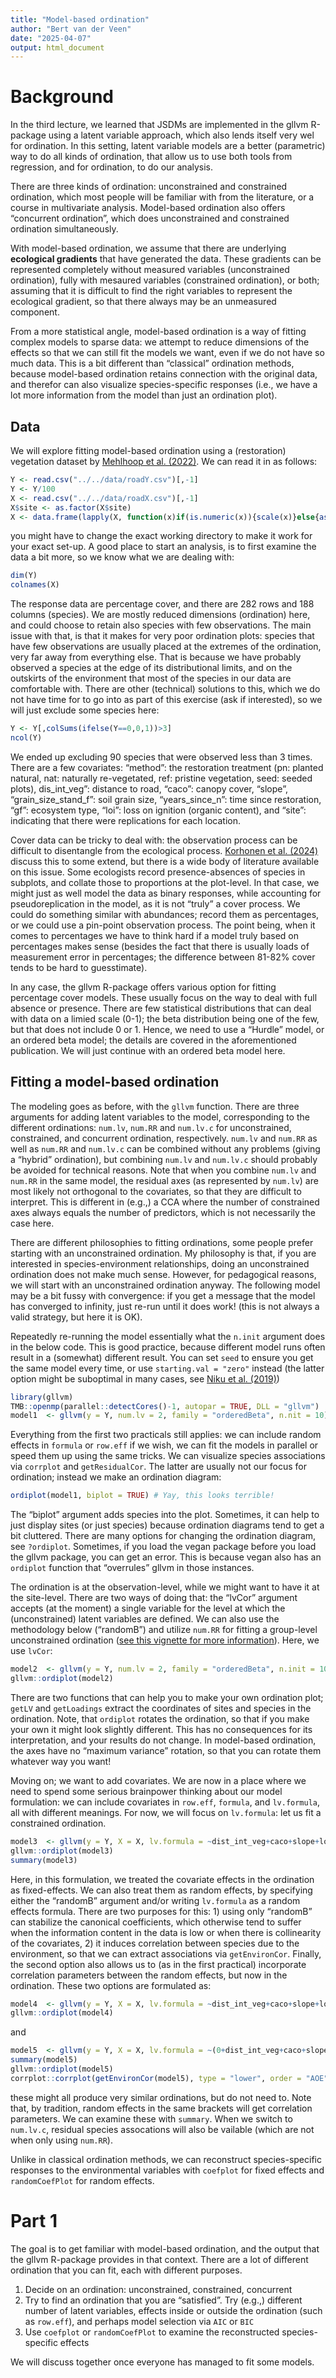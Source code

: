 ```yaml
---
title: "Model-based ordination"
author: "Bert van der Veen"
date: "2025-04-07"
output: html_document
---
```


# Background

In the third lecture, we learned that JSDMs are implemented in the gllvm R-package using a latent variable approach, which also lends itself very wel for ordination. In this setting, latent variable models are a better (parametric) way to do all kinds of ordination, that allow us to use both tools from regression, and for ordination, to do our analysis.

There are three kinds of ordination: unconstrained and constrained ordination, which most people will be familiar with from the literature, or a course in multivariate analysis. Model-based ordination also offers "concurrent ordination", which does unconstrained and constrained ordination simultaneously.

With model-based ordination, we assume that there are underlying **ecological gradients** that have generated the data. These gradients can be represented completely without measured variables (unconstrained ordination), fully with mesaured variables (constrained ordination), or both; assuming that it is difficult to find the right variables to represent the ecological gradient, so that there always may be an unmeasured component.

From a more statistical angle, model-based ordination is a way of fitting complex models to sparse data: we attempt to reduce dimensions of the effects so that we can still fit the models we want, even if we do not have so much data. This is a bit different than "classical" ordination methods, because model-based ordination retains connection with the original data, and therefor can also visualize species-specific responses (i.e., we have a lot more information from the model than just an ordination plot).

## Data

We will explore fitting model-based ordination using a (restoration) vegetation dataset by [Mehlhoop et al. (2022)](https://onlinelibrary.wiley.com/doi/full/10.1111/avsc.12673). We can read it in as follows:

```r
Y <- read.csv("../../data/roadY.csv")[,-1]
Y <- Y/100
X <- read.csv("../../data/roadX.csv")[,-1]
X$site <- as.factor(X$site)
X <- data.frame(lapply(X, function(x)if(is.numeric(x)){scale(x)}else{as.factor(x)}))
```

you might have to change the exact working directory to make it work for your exact set-up. A good place to start an analysis, is to first examine the data a bit more, so we know what we are dealing with:

```r
dim(Y)
colnames(X)
```

The response data are percentage cover, and there are 282 rows and 188 columns (species). We are mostly reduced dimensions (ordination) here, and could choose to retain also species with few observations. The main issue with that, is that it makes for very poor ordination plots: species that have few observations are usually placed at the extremes of the ordination, very far away from everything else. That is because we have probably observed a species at the edge of its distributional limits, and on the outskirts of the environment that most of the species in our data are comfortable with. There are other (technical) solutions to this, which we do not have time for to go into as part of this exercise (ask if interested), so we will just exclude some species here:

```r
Y <- Y[,colSums(ifelse(Y==0,0,1))>3]
ncol(Y)
```

We ended up excluding 90 species that were observed less than 3 times. There are a few covariates: "method": the restoration treatment (pn: planted natural, nat: naturally re-vegetated, ref: pristine vegetation, seed: seeded plots), dis_int_veg": distance to road, "caco": canopy cover, "slope", "grain_size_stand_f": soil grain size, "years_since_n": time since restoration, "gf": ecosystem type, "loi": loss on ignition (organic content), and "site": indicating that there were replications for each location.

Cover data can be tricky to deal with: the observation process can be difficult to disentangle from the ecological process. [Korhonen et al. (2024)](https://besjournals.onlinelibrary.wiley.com/doi/full/10.1111/2041-210X.14437) discuss this to some extend, but there is a wide body of literature available on this issue. Some ecologists record presence-absences of species in subplots, and collate those to proportions at the plot-level. In that case, we might just as well model the data as binary responses, while accounting for pseudoreplication in the model, as it is not "truly" a cover process. We could do something similar with abundances; record them as percentages, or we could use a pin-point observation process. The point being, when it comes to percentages we have to think hard if a model truly based on percentages makes sense (besides the fact that there is usually loads of measurement error in percentages; the difference between 81-82% cover tends to be hard to guesstimate).

In any case, the gllvm R-package offers various option for fitting percentage cover models. These usually focus on the way to deal with full absence or presence. There are few statistical distributions that can deal with data on a limied scale (0-1); the beta distribution being one of the few, but that does not include 0 or 1. Hence, we need to use a "Hurdle" model, or an ordered beta model; the details are covered in the aforementioned publication. We will just continue with an ordered beta model here.

## Fitting a model-based ordination

The modeling goes as before, with the `gllvm` function. There are three arguments for adding latent variables to the model, corresponding to the different ordinations: `num.lv`, `num.RR` and `num.lv.c` for unconstrained, constrained, and concurrent ordination, respectively. `num.lv` and `num.RR` as well as `num.RR` and `num.lv.c` can be combined without any problems (giving a "hybrid" ordination), but combining `num.lv` and `num.lv.c` should probably be avoided for technical reasons. Note that when you combine `num.lv` and `num.RR` in the same model, the residual axes (as represented by `num.lv`) are most likely not orthogonal to the covariates, so that they are difficult to interpret. This is different in (e.g.,) a CCA where the number of constrained axes always equals the number of predictors, which is not necessarily the case here. 

There are different philosophies to fitting ordinations, some people prefer starting with an unconstrained ordination. My philosophy is that, if you are interested in species-environment relationships, doing an unconstrained ordination does not make much sense. However, for pedagogical reasons, we will start with an unconstrained ordination anyway. The following model may be a bit fussy with convergence: if you get a message that the model has converged to infinity, just re-run until it does work! (this is not always a valid strategy, but here it is OK). 


Repeatedly re-running the model essentially what the `n.init` argument does in the below code. This is good practice, because different model runs often result in a (somewhat) different result. You can set `seed` to ensure you get the same model every time, or use `starting.val = "zero"` instead (the latter option might be suboptimal in many cases, see [Niku et al. (2019)](https://journals.plos.org/plosone/article?id=10.1371/journal.pone.0216129))

```r
library(gllvm)
TMB::openmp(parallel::detectCores()-1, autopar = TRUE, DLL = "gllvm")
model1  <- gllvm(y = Y, num.lv = 2, family = "orderedBeta", n.nit = 10)
```

Everything from the first two practicals still applies: we can include random effects in `formula` or `row.eff` if we wish, we can fit the models in parallel or speed them up using the same tricks. We can visualize species associations via `corrplot` and `getResidualCor`. The latter are usually not our focus for ordination; instead we make an ordination diagram:

```r
ordiplot(model1, biplot = TRUE) # Yay, this looks terrible!
```

The "biplot" argument adds species into the plot. Sometimes, it can help to just display sites (or just species) because ordination diagrams tend to get a bit cluttered. There are many options for changing the ordination diagram, see `?ordiplot`. Sometimes, if you load the vegan package before you load the gllvm package, you can get an error. This is because vegan also has an `ordiplot` function that "overrules" gllvm in those instances.

The ordination is at the observation-level, while we might want to have it at the site-level. There are two ways of doing that: the "lvCor" argument accepts (at the moment) a single variable for the level at which the (unconstrained) latent variables are defined. We can also use the methodology below ("randomB") and utilize `num.RR` for fitting a group-level unconstrained ordination ([see this vignette for more information](https://jenniniku.github.io/gllvm/articles/vignette6.html)). Here, we use `lvCor`:

```r
model2  <- gllvm(y = Y, num.lv = 2, family = "orderedBeta", n.init = 10, lvCor = ~(1|site), studyDesign = X[,"site",drop=FALSE])
gllvm::ordiplot(model2)
```

There are two functions that can help you to make your own ordination plot; `getLV` and `getLoadings` extract the coordinates of sites and species in the ordination. Note, that `ordiplot` rotates the ordination, so that if you make your own it might look slightly different. This has no consequences for its interpretation, and your results do not change. In model-based ordination, the axes have no "maximum variance" rotation, so that you can rotate them whatever way you want!

Moving on; we want to add covariates. We are now in a place where we need to spend some serious brainpower thinking about our model formulation: we can include covariates in `row.eff`, `formula`, and `lv.formula`, all with different meanings. For now, we will focus on `lv.formula`: let us fit a constrained ordination.

```r
model3  <- gllvm(y = Y, X = X, lv.formula = ~dist_int_veg+caco+slope+loi+grain_size_stand_f+years_since_n+gf, num.RR = 2, family = "orderedBeta", n.nit = 10)
gllvm::ordiplot(model3)
summary(model3)
```

Here, in this formulation, we treated the covariate effects in the ordination as fixed-effects. We can also treat them as random effects, by specifying either the "randomB" argument and/or writing `lv.formula` as a random effects formula. There are two purposes for this: 1) using only "randomB" can stabilize the canonical coefficients, which otherwise tend to suffer when the information content in the data is low or when there is collinearity of the covariates, 2) it induces correlation between species due to the environment, so that we can extract associations via `getEnvironCor`. Finally, the second option also allows us to (as in the first practical) incorporate correlation parameters between the random effects, but now in the ordination. These two options are formulated as:

```r
model4  <- gllvm(y = Y, X = X, lv.formula = ~dist_int_veg+caco+slope+loi+grain_size_stand_f+years_since_n+gf, num.RR = 2, family = "orderedBeta", n.nit = 10, randomB = "P") # alternative is "LV"
gllvm::ordiplot(model4)
```

and 

```r
model5  <- gllvm(y = Y, X = X, lv.formula = ~(0+dist_int_veg+caco+slope+loi+grain_size_stand_f+years_since_n+gf|1), num.RR = 2, family = "orderedBeta", n.nit = 10, randomB = "P")
summary(model5)
gllvm::ordiplot(model5)
corrplot::corrplot(getEnvironCor(model5), type = "lower", order = "AOE", diag = FALSE, tl.pos = "l", tl.cex = 0.2, addgrid.col = NA)
```

these might all produce very similar ordinations, but do not need to. Note that, by tradition, random effects in the same brackets will get correlation parameters. We can examine these with `summary`. When we switch to `num.lv.c`, residual species assocations will also be vailable (which are not when only using `num.RR`).

Unlike in classical ordination methods, we can reconstruct species-specific responses to the environmental variables with `coefplot` for fixed effects and `randomCoefPlot` for random effects.

# Part 1

The goal is to get familiar with model-based ordination, and the output that the gllvm R-package provides in that context. There are a lot of different ordination that you can fit, each with different purposes. 

1. Decide on an ordination: unconstrained, constrained, concurrent
2. Try to find an ordination that you are "satisfied". Try (e.g.,) different number of latent variables, effects inside or outside the ordination (such as `row.eff`), and perhaps model selection via `AIC` or `BIC`
3. Use `coefplot` or `randomCoefPlot` to examine the reconstructed species-specific effects

We will discuss together once everyone has managed to fit some models.
